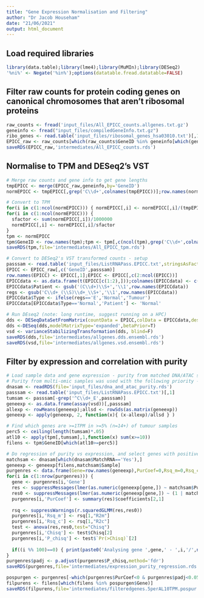 ```yaml
---
title: "Gene Expression Normalisation and Filtering"
author: "Dr Jacob Househam"
date: "21/06/2021"
output: html_document
---
```

## Load required libraries
```r
library(data.table);library(lme4);library(MuMIn);library(DESeq2)
'%ni%' <- Negate('%in%');options(datatable.fread.datatable=FALSE)
```

## Filter raw counts for protein coding genes on canonical chromosomes that aren't ribosomal proteins
```r
raw_counts <- fread('input_files/All_EPICC_counts.allgenes.txt.gz')
geneinfo <- fread("input_files/compiledGeneInfo.txt.gz")
ribo_genes <- read.table('input_files/ribosomal_genes_hsa03010.txt')[,1]
EPICC_raw <- raw_counts[which(raw_counts$GeneID %in% geneinfo[which(geneinfo$Type=='protein_coding' & geneinfo$Chr %in% paste0('chr',c(1:22,'X','Y')) & geneinfo$Name %ni% ribo_genes),'GeneID']),];row.names(EPICC_raw) <- c(1:nrow(EPICC_raw))
saveRDS(EPICC_raw,'intermediates/All_EPICC_counts.rds')
```


## Normalise to TPM and DESeq2's VST
```r
# Merge raw counts and gene info to get gene lengths
tmpEPICC <- merge(EPICC_raw,geneinfo,by='GeneID')
normEPICC <- tmpEPICC[,grep('C\\d+',colnames(tmpEPICC))];row.names(normEPICC) <- tmpEPICC$GeneID

# Convert to TPM
for(i in c(1:ncol(normEPICC))) { normEPICC[,i] <- normEPICC[,i]/(tmpEPICC$GeneLength/1000) }
for(i in c(1:ncol(normEPICC))) {
  sfactor <- sum(normEPICC[,i])/1000000
  normEPICC[,i] <- normEPICC[,i]/sfactor
}
tpm <- normEPICC
tpm$GeneID <- row.names(tpm);tpm <- tpm[,c(ncol(tpm),grep('C\\d+',colnames(tpm)))]
saveRDS(tpm,file='intermediates/All_EPICC_tpm.rds')

# Convert to DESeq2's VST transformed counts - setup
passsam <- read.table('input_files/ListRNAPass.EPICC.txt',stringsAsFactors = F)[,1]
EPICC <- EPICC_raw[,c('GeneID',passsam)]
row.names(EPICC) <- EPICC[,1];EPICC <- EPICC[,c(2:ncol(EPICC))]
EPICCdata <- as.data.frame(t(EPICC[c(1:2),]));colnames(EPICCdata) <- c('Patient','Type')
EPICCdata$Patient <- gsub('(C\\d+)\\S+','\\1',row.names(EPICCdata))
regs <- gsub('C\\d+_(\\S)\\d+_\\S+','\\1',row.names(EPICCdata))
EPICCdata$Type <- ifelse(regs=='E','Normal','Tumour')
EPICCdata[EPICCdata$Type=='Normal','Patient'] <- 'Normal'

# Run DEseq2 (note: long runtime, suggest running on a HPC)
dds <- DESeqDataSetFromMatrix(countData = EPICC,colData = EPICCdata,design = ~ Patient)
dds <-DESeq(dds,modelMatrixType='expanded',betaPrior=T)
vsd <- varianceStabilizingTransformation(dds, blind=F)
saveRDS(dds,file='intermediates/allgenes.dds.ensembl.rds')
saveRDS(vsd,file='intermediates/allgenes.vsd.ensembl.rds')
```

## Filter by expression and correlation with purity
```r
# Load sample data and gene expression - purity from matched DNA/ATAC samples used for correlation
# Purity from multi-omic samples was used with the following priority - deep WGS, low-pass WGS, ATAC-seq
dnasam <- readRDS(file='input_files/dna_and_atac_purity.rds')
passsam <- read.table('input_files/ListRNAPass.EPICC.txt')[,1]
tumsam <- passsam[-grep('^C\\d+_E',passsam)]
geneexp <- as.data.frame(assay(vsd))[,passsam]
allexp <- rowMeans(geneexp);allsd <- rowSds(as.matrix(geneexp))
geneexp <- apply(geneexp, 2, function(x){ (x-allexp)/allsd } )

# Find which genes are >=1TPM in >=5% (n=14+) of tumour samples
perc5 <- ceiling(length(tumsam)*.05)
atl10 <- apply(tpm[,tumsam],1,function(x) sum(x>=10))
filens <- tpm$GeneID[which(atl10>=perc5)]

# Do regression of purity vs expression, and select genes with positive correlation
matchsam <- dnasam[which(dnasam$MatchRNA=='Yes'),]
geneexp <- geneexp[filens,matchsam$Sample]
purgenres <- data.frame(Gene=row.names(geneexp),PurCoef=0,Rsq_m=0,Rsq_c=0,Chisq=0,P_chisq=0)
for(i in c(1:nrow(purgenres))) {
  gene <- purgenres[i,'Gene']
  res <- suppressMessages(lmer(as.numeric(geneexp[gene,]) ~ matchsam$Purity + (1 | matchsam$Patient),REML=F))
  res0 <- suppressMessages(lmer(as.numeric(geneexp[gene,]) ~ (1 | matchsam$Patient),REML=F))
  purgenres[i,'PurCoef'] <- summary(res)$coefficients[2,1]
  
  rsq <- suppressWarnings(r.squaredGLMM(res,res0))
  purgenres[i,'Rsq_m'] <- rsq[1,"R2m"]
  purgenres[i,'Rsq_c'] <- rsq[1,"R2c"]
  test <- anova(res,res0,test="Chisq")
  purgenres[i,'Chisq'] <- test$Chisq[2]
  purgenres[i,'P_chisq'] <- test$`Pr(>Chisq)`[2]
  
  if((i %% 100)==0) { print(paste0('Analysing gene ',gene,' - ',i,'/',nrow(geneexp),' (',signif(i/nrow(geneexp)*100,digits = 2),'%)')) }
}
purgenres$padj <- p.adjust(purgenres$P_chisq,method='fdr')
saveRDS(purgenres,file='intermediates/expression_purity_regression.rds')

pospurgen <- purgenres[-which(purgenres$PurCoef<0 & purgenres$padj<0.05),]
filpurens <- filens[which(filens %in% pospurgen$Gene)]
saveRDS(filpurens,file='intermediates/filteredgenes.5perAL10TPM.pospur.rds')
```






